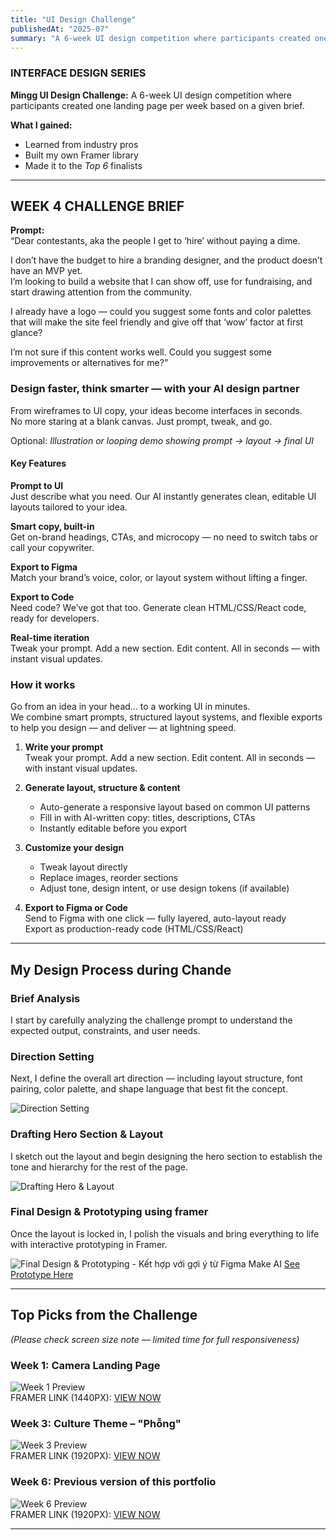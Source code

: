 ```yaml
---
title: "UI Design Challenge"
publishedAt: "2025-07"
summary: "A 6-week UI design competition where participants created one landing page per week based on a given brief."
---
```


### INTERFACE DESIGN SERIES

**Mingg UI Design Challenge:** A 6-week UI design competition where participants created one landing page per week based on a given brief.

**What I gained:**
- Learned from industry pros
- Built my own Framer library
- Made it to the *Top 6* finalists

---
## WEEK 4 CHALLENGE BRIEF

**Prompt:**  
“Dear contestants, aka the people I get to ‘hire’ without paying a dime.  

I don’t have the budget to hire a branding designer, and the product doesn’t have an MVP yet.  
I’m looking to build a website that I can show off, use for fundraising, and start drawing attention from the community.  

I already have a logo — could you suggest some fonts and color palettes that will make the site feel friendly and give off that ‘wow’ factor at first glance?  

I’m not sure if this content works well. Could you suggest some improvements or alternatives for me?”  

### Design faster, think smarter — with your AI design partner

From wireframes to UI copy, your ideas become interfaces in seconds.  
No more staring at a blank canvas. Just prompt, tweak, and go.  

Optional: *Illustration or looping demo showing prompt → layout → final UI*

#### Key Features

**Prompt to UI**  
Just describe what you need. Our AI instantly generates clean, editable UI layouts tailored to your idea.

**Smart copy, built-in**  
Get on-brand headings, CTAs, and microcopy — no need to switch tabs or call your copywriter.

**Export to Figma**  
Match your brand’s voice, color, or layout system without lifting a finger.

**Export to Code**  
Need code? We’ve got that too. Generate clean HTML/CSS/React code, ready for developers.

**Real-time iteration**  
Tweak your prompt. Add a new section. Edit content. All in seconds — with instant visual updates.

### How it works

Go from an idea in your head… to a working UI in minutes.  
We combine smart prompts, structured layout systems, and flexible exports to help you design — and deliver — at lightning speed.

1. **Write your prompt**  
   Tweak your prompt. Add a new section. Edit content. All in seconds — with instant visual updates.  

2. **Generate layout, structure & content**  
   - Auto-generate a responsive layout based on common UI patterns  
   - Fill in with AI-written copy: titles, descriptions, CTAs  
   - Instantly editable before you export  

3. **Customize your design**  
   - Tweak layout directly  
   - Replace images, reorder sections  
   - Adjust tone, design intent, or use design tokens (if available)  

4. **Export to Figma or Code**  
   Send to Figma with one click — fully layered, auto-layout ready  
   Export as production-ready code (HTML/CSS/React)

---

## My Design Process during Chande

### Brief Analysis
I start by carefully analyzing the challenge prompt to understand the expected output, constraints, and user needs.  

### Direction Setting
Next, I define the overall art direction — including layout structure, font pairing, color palette, and shape language that best fit the concept.  

![Direction Setting](https://res.cloudinary.com/dqtfjvkok/image/upload/v1758356378/298bd9ed-f325-48c0-aaf8-e76058112339_o7fhaf.png)

### Drafting Hero Section & Layout
I sketch out the layout and begin designing the hero section to establish the tone and hierarchy for the rest of the page.  

![Drafting Hero & Layout](https://res.cloudinary.com/dqtfjvkok/image/upload/v1758356379/DRAFTTT_wwrvbt.png)

### Final Design & Prototyping using framer
Once the layout is locked in, I polish the visuals and bring everything to life with interactive prototyping in Framer.  

![Final Design & Prototyping - Kết hợp với gợi ý từ Figma Make AI](https://res.cloudinary.com/dqtfjvkok/image/upload/v1760415910/1014_1_zbbizq.gif)
[See Prototype Here](https://www.figma.com/proto/EVsqe3UmVFNN0zhoB3sdZL/WEEK-4?page-id=0%3A1&node-id=0-586&p=f&viewport=187%2C194%2C0.1&t=Zb9kbXa7l347b3jc-1&scaling=scale-down-width&content-scaling=fixed&starting-point-node-id=0%3A586)

---

## Top Picks from the Challenge

*(Please check screen size note — limited time for full responsiveness)*

### Week 1: Camera Landing Page  
![Week 1 Preview](https://res.cloudinary.com/dqtfjvkok/image/upload/v1758357035/1IEUZ7Fhxsal69TkPP3bhjHfljw_e3c6vh.avif)  
FRAMER LINK (1440PX): [VIEW NOW](https://lomomatic-110-camera.framer.website)

### Week 3: Culture Theme – "Phỗng"  
![Week 3 Preview](https://res.cloudinary.com/dqtfjvkok/image/upload/v1758357034/lQmZQzSQd5utD8yFPXQpABes44_wse6b2.webp)  
FRAMER LINK (1920PX): [VIEW NOW](https://phong-dat.framer.website)

### Week 6: Previous version of this portfolio  
![Week 6 Preview](https://res.cloudinary.com/dqtfjvkok/image/upload/v1758357034/KYrmwAQJkJwCYdd5x620BTxlGgo_p08hi9.webp)  
FRAMER LINK (1920PX): [VIEW NOW](https://thuy-portfolio.framer.website)

---